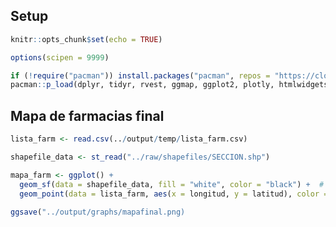 



## Setup
```r
knitr::opts_chunk$set(echo = TRUE)

options(scipen = 9999)

if (!require("pacman")) install.packages("pacman", repos = "https://cloud.r-project.org/")
pacman::p_load(dplyr, tidyr, rvest, ggmap, ggplot2, plotly, htmlwidgets, stringi, RColorBrewer, sf, stringr, readr, readxl)  # Puedes agregar más paquetes aquí
```

## Mapa de farmacias final 
```r
lista_farm <- read.csv(../output/temp/lista_farm.csv)
```
```r
shapefile_data <- st_read("../raw/shapefiles/SECCION.shp")
```

```r

mapa_farm <- ggplot() +
  geom_sf(data = shapefile_data, fill = "white", color = "black") +  # Mapa base del shapefile
  geom_point(data = lista_farm, aes(x = longitud, y = latitud), color = "red", size = 0.1, alpha = 0.7) labs(title = "Farmacias", x = "Longitud", y = "Latitud")

ggsave("../output/graphs/mapafinal.png)

```


